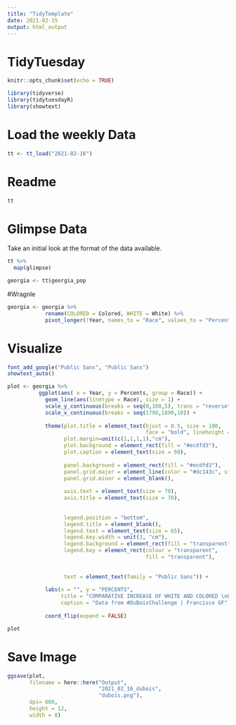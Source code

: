 ```yaml
---
title: "TidyTemplate"
date: 2021-02-15
output: html_output
---
```


# TidyTuesday


```r

knitr::opts_chunk$set(echo = TRUE)

library(tidyverse)
library(tidytuesdayR)
library(showtext)

```

# Load the weekly Data

```r

tt <- tt_load("2021-02-16")

```


# Readme

```r

tt

```


# Glimpse Data

Take an initial look at the format of the data available.

```r

tt %>% 
  map(glimpse)

georgia <- tt$georgia_pop

```

#Wragnle

```r

georgia <- georgia %>%
            rename(COLORED = Colored, WHITE = White) %>%
            pivot_longer(!Year, names_to = "Race", values_to = "Percents")

```


# Visualize


```r

font_add_google("Public Sans", "Public Sans")
showtext_auto()

plot <- georgia %>%
          ggplot(aes( x = Year, y = Percents, group = Race)) +
            geom_line(aes(linetype = Race), size = 1) +
            scale_y_continuous(breaks = seq(0,100,5), trans = "reverse") +
            scale_x_continuous(breaks = seq(1790,1890,10)) +
            
            theme(plot.title = element_text(hjust = 0.5, size = 100,
                                            face = "bold", lineheight = 0.2),
                  plot.margin=unit(c(1,1,1,1),"cm"),
                  plot.background = element_rect(fill = "#ecdfd3"),
                  plot.caption = element_text(size = 60),
                  
                  panel.background = element_rect(fill = "#ecdfd3"),
                  panel.grid.major = element_line(color = "#dc143c", size = .4),
                  panel.grid.minor = element_blank(),
                  
                  axis.text = element_text(size = 70),
                  axis.title = element_text(size = 70),
                  
                  
                  legend.position = "bottom",
                  legend.title = element_blank(),
                  legend.text = element_text(size = 65),
                  legend.key.width = unit(3, "cm"),
                  legend.background = element_rect(fill = "transparent"),
                  legend.key = element_rect(colour = "transparent", 
                                            fill = "transparent"),
                  
                  
                  text = element_text(family = "Public Sans")) +
  
            labs(x = "", y = "PERCENTS",
                 title = "COMPARATIVE INCREASE OF WHITE AND COLORED \nPOPULATION OF GEORGIA.",
                 caption = "Data from #DuBoisChallenge | Francisco GF") +
  
            coord_flip(expand = FALSE)

plot

```

# Save Image


```r

ggsave(plot,
       filename = here::here("Output",
                             "2021_02_16_dubois",
                             "dubois.png"),
       dpi= 600,
       height = 12,
       width = 8)
```

